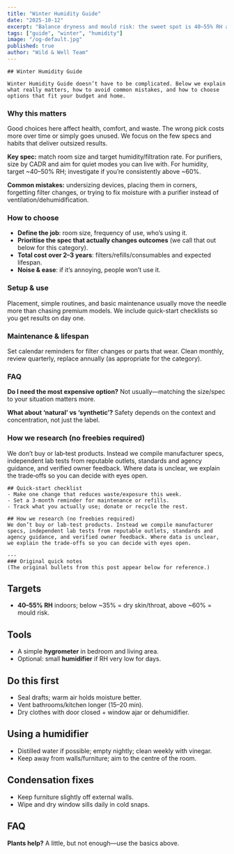 ```yaml
---
title: "Winter Humidity Guide"
date: "2025-10-12"
excerpt: "Balance dryness and mould risk: the sweet spot is 40–55% RH and steady ventilation."
tags: ["guide", "winter", "humidity"]
image: "/og-default.jpg"
published: true
author: "Wild & Well Team"
---
```





<AffiliateNotice />

    ## Winter Humidity Guide

    Winter Humidity Guide doesn’t have to be complicated. Below we explain what really matters, how to avoid common mistakes, and how to choose options that fit your budget and home.

### Why this matters
Good choices here affect health, comfort, and waste. The wrong pick costs more over time or simply goes unused. We focus on the few specs and habits that deliver outsized results.

**Key spec:** match room size and target humidity/filtration rate. For purifiers, size by CADR and aim for quiet modes you can live with. For humidity, target ~40–50% RH; investigate if you’re consistently above ~60%.

**Common mistakes:** undersizing devices, placing them in corners, forgetting filter changes, or trying to fix moisture with a purifier instead of ventilation/dehumidification.

### How to choose
- **Define the job**: room size, frequency of use, who’s using it.
- **Prioritise the spec that actually changes outcomes** (we call that out below for this category).
- **Total cost over 2–3 years**: filters/refills/consumables and expected lifespan.
- **Noise & ease**: if it’s annoying, people won’t use it.

### Setup & use
Placement, simple routines, and basic maintenance usually move the needle more than chasing premium models. We include quick-start checklists so you get results on day one.

### Maintenance & lifespan
Set calendar reminders for filter changes or parts that wear. Clean monthly, review quarterly, replace annually (as appropriate for the category).

### FAQ
**Do I need the most expensive option?** Not usually—matching the size/spec to your situation matters more.

**What about ‘natural’ vs ‘synthetic’?** Safety depends on the context and concentration, not just the label.

### How we research (no freebies required)
We don’t buy or lab‑test products. Instead we compile manufacturer specs, independent lab tests from reputable outlets, standards and agency guidance, and verified owner feedback. Where data is unclear, we explain the trade‑offs so you can decide with eyes open.

    ## Quick-start checklist
    - Make one change that reduces waste/exposure this week.
    - Set a 3‑month reminder for maintenance or refills.
    - Track what you actually use; donate or recycle the rest.

    ## How we research (no freebies required)
    We don’t buy or lab‑test products. Instead we compile manufacturer specs, independent lab tests from reputable outlets, standards and agency guidance, and verified owner feedback. Where data is unclear, we explain the trade‑offs so you can decide with eyes open.

    ---
    ### Original quick notes
    (The original bullets from this post appear below for reference.)

## Targets
- **40–55% RH** indoors; below ~35% = dry skin/throat, above ~60% = mould risk.

## Tools
- A simple **hygrometer** in bedroom and living area.
- Optional: small **humidifier** if RH very low for days.

## Do this first
- Seal drafts; warm air holds moisture better.  
- Vent bathrooms/kitchen longer (15–20 min).  
- Dry clothes with door closed + window ajar or dehumidifier.

## Using a humidifier
- Distilled water if possible; empty nightly; clean weekly with vinegar.  
- Keep away from walls/furniture; aim to the centre of the room.

## Condensation fixes
- Keep furniture slightly off external walls.  
- Wipe and dry window sills daily in cold snaps.

## FAQ
**Plants help?** A little, but not enough—use the basics above.
